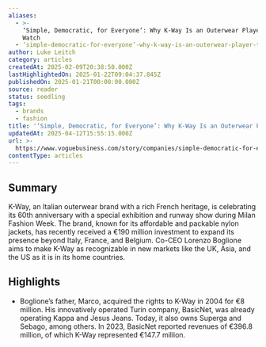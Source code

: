 ```yaml
---
aliases:
  - >-
    ‘Simple, Democratic, for Everyone’: Why K-Way Is an Outerwear Player to
    Watch
  - ‘simple-democratic-for-everyone’-why-k-way-is-an-outerwear-player-to-watch
author: Luke Leitch
category: articles
createdAt: 2025-02-09T20:38:50.000Z
lastHighlightedOn: 2025-01-22T09:04:37.845Z
publishedOn: 2025-01-21T00:00:00.000Z
source: reader
status: seedling
tags:
  - brands
  - fashion
title: '‘Simple, Democratic, for Everyone’: Why K-Way Is an Outerwear Player to Watch'
updatedAt: 2025-04-12T15:55:15.000Z
url: >-
  https://www.voguebusiness.com/story/companies/simple-democratic-for-everyone-why-k-way-is-an-outerwear-player-to-watch?uID=58ba29f6592c24ef0bdefa76114a43982a806c17a289ed758a3b0794fe834435&utm_campaign=VB_NEWS_Kirsty_TUES_210125&utm_source=newsletter&utm_brand=vb&utm_mailing=VB_NEWS_Kirsty_TUES_210125&utm_medium=email&utm_term=VB_VogueBusiness
contentType: articles
---
```

## Summary

K-Way, an Italian outerwear brand with a rich French heritage, is celebrating its 60th anniversary with a special exhibition and runway show during Milan Fashion Week. The brand, known for its affordable and packable nylon jackets, has recently received a €190 million investment to expand its presence beyond Italy, France, and Belgium. Co-CEO Lorenzo Boglione aims to make K-Way as recognizable in new markets like the UK, Asia, and the US as it is in its home countries.

## Highlights

- Boglione’s father, Marco, acquired the rights to K-Way in 2004 for €8 million. His innovatively operated Turin company, BasicNet, was already operating Kappa and Jesus Jeans. Today, it also owns Superga and Sebago, among others. In 2023, BasicNet reported revenues of €396.8 million, of which K-Way represented €147.7 million.

